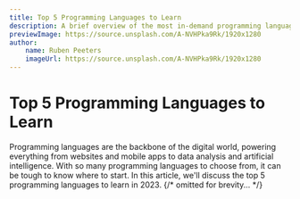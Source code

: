 ```yaml
---
title: Top 5 Programming Languages to Learn
description: A brief overview of the most in-demand programming languages you should consider learning in 2023 to stay ahead of the curve in the tech industry.
previewImage: https://source.unsplash.com/A-NVHPka9Rk/1920x1280
author:
    name: Ruben Peeters
    imageUrl: https://source.unsplash.com/A-NVHPka9Rk/1920x1280
---
```


# Top 5 Programming Languages to Learn

Programming languages are the backbone of the digital world, powering everything from websites and mobile apps to data analysis and artificial intelligence. With so many programming languages to choose from, it can be tough to know where to start. In this article, we'll discuss the top 5 programming languages to learn in 2023.
{/* omitted for brevity... */}